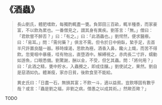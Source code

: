 # 《酒蟲》

> 長山劉氏，體肥嗜飲，每獨酌輒盡一甕。負郭田三百畝，輒半種黍，而家豪富，不以飲為累也。一番僧見之，謂其身有異疾。劉答言：「無。」僧曰：「君飲嘗不醉否？」曰：「有之。」曰：「此酒蟲也。」劉愕然，便求醫療。曰：「易耳。」問：「需何藥？」俱言不需。但令於日中俯臥，縶手足，去首半尺許置良醞一器。移時燥渴，思飲為極，酒香入鼻，饞火上熾，而苦不得飲。忽覺咽中暴癢，哇有物出，直墮酒中。解縛視之，赤肉長二寸許，蠕動如游魚，口眼悉備。劉驚謝，酬以金，不受，但乞其蟲。問：「將何用？」曰：「此酒之精，甕中貯水，入蟲攪之，即成佳釀。」劉使試之，果然。劉自是惡酒如仇。體漸瘦，家亦日貧，後飲食至不能給。
>
> 異史氏曰：「日盡一石，無損其富；不飲一斗，適以益貧。豈飲啄固有數乎哉？或言：『蟲是劉之福，非劉之病，僧愚之以成其術。』然歟否歟？」

TODO
